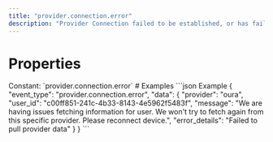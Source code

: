 ```yaml
---
title: "provider.connection.error"
description: "Provider Connection failed to be established, or has failed due to user credential changes."
---
```

# Properties
<ResponseField name="event_type" type="const string" required="true">
Constant: `provider.connection.error`
</ResponseField>
<ResponseField name="data" type="ProviderConnectionError" required="true">
<Expandable title="ProviderConnectionError" defaultOpen="true">
<ResponseField name="provider" type="string" required="true">
</ResponseField>
<ResponseField name="user_id" type="string" required="true">
</ResponseField>
<ResponseField name="message" type="string" required="true">
</ResponseField>
<ResponseField name="error_details" type="string" required="true">
</ResponseField>
</Expandable>
</ResponseField>
# Examples
<CodeGroup>
```json Example
{
  "event_type": "provider.connection.error",
  "data": {
    "provider": "oura",
    "user_id": "c00ff851-241c-4b33-8143-4e5962f5483f",
    "message": "We are having issues fetching information for user.                             We won't try to fetch again from this specific provider. Please reconnect device.",
    "error_details": "Failed to pull provider data"
  }
}
```
</CodeGroup>
